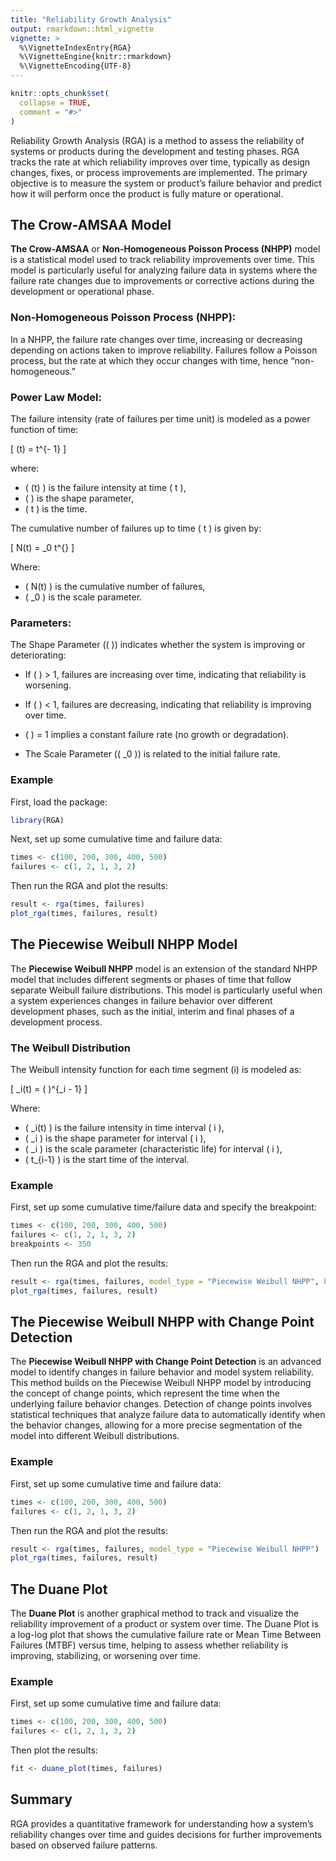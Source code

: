 ```yaml
---
title: "Reliability Growth Analysis"
output: rmarkdown::html_vignette
vignette: >
  %\VignetteIndexEntry{RGA}
  %\VignetteEngine{knitr::rmarkdown}
  %\VignetteEncoding{UTF-8}
---
```


```r
knitr::opts_chunk$set(
  collapse = TRUE,
  comment = "#>"
)
```

Reliability Growth Analysis (RGA) is a method to assess the reliability of systems or products during the development and testing phases. RGA tracks the rate at which reliability improves over time, typically as design changes, fixes, or process improvements are implemented. The primary objective is to measure the system or product's failure behavior and predict how it will perform once the product is fully mature or operational.

## The Crow-AMSAA Model

**The Crow-AMSAA** or **Non-Homogeneous Poisson Process (NHPP)** model is a statistical model used to track reliability improvements over time. This model is particularly useful for analyzing failure data in systems where the failure rate changes due to improvements or corrective actions during the development or operational phase.

### Non-Homogeneous Poisson Process (NHPP):

In a NHPP, the failure rate changes over time, increasing or decreasing depending on actions taken to improve reliability. Failures follow a Poisson process, but the rate at which they occur changes with time, hence "non-homogeneous."

### Power Law Model:

The failure intensity (rate of failures per time unit) is modeled as a power function of time:

\[
\lambda(t) = \beta \cdot t^{\beta - 1}
\]
 
where:

* \( \lambda(t) \) is the failure intensity at time \( t \),
* \( \beta \) is the shape parameter,
* \( t \) is the time.

The cumulative number of failures up to time \( t \) is given by:

\[
N(t) = \lambda_0 \cdot t^{\beta}
\]

Where:

* \( N(t) \) is the cumulative number of failures,
* \( \lambda_0 \) is the scale parameter.

### Parameters:

The Shape Parameter (\( \beta \)) indicates whether the system is improving or deteriorating:

* If \( \beta \) > 1, failures are increasing over time, indicating that reliability is worsening.

* If \( \beta \) < 1, failures are decreasing, indicating that reliability is improving over time.

* \( \beta \) = 1 implies a constant failure rate (no growth or degradation).

* The Scale Parameter (\( \lambda_0 \)) is related to the initial failure rate.

### Example

First, load the package:
```r
library(RGA)
```

Next, set up some cumulative time and failure data:
```r
times <- c(100, 200, 300, 400, 500)
failures <- c(1, 2, 1, 3, 2)
```

Then run the RGA and plot the results:
```r
result <- rga(times, failures)
plot_rga(times, failures, result)
```

## The Piecewise Weibull NHPP Model

The **Piecewise Weibull NHPP** model is an extension of the standard NHPP model that includes different segments or phases of time that follow separate Weibull failure distributions. This model is particularly useful when a system experiences changes in failure behavior over different development phases, such as the initial, interim and final phases of a development process.

### The Weibull Distribution

The Weibull intensity function for each time segment \(i\) is modeled as:

\[
\lambda_i(t) = \frac{\beta_i}{\eta_i} \left( \frac{t - t_{i-1}}{\eta_i} \right)^{\beta_i - 1}
\]

Where:

* \( \lambda_i(t) \) is the failure intensity in time interval \( i \),
* \( \beta_i \) is the shape parameter for interval \( i \),
* \( \eta_i \) is the scale parameter (characteristic life) for interval \( i \),
* \( t_{i-1} \) is the start time of the interval.

### Example

First, set up some cumulative time/failure data and specify the breakpoint:
```r
times <- c(100, 200, 300, 400, 500)
failures <- c(1, 2, 1, 3, 2)
breakpoints <- 350
```

Then run the RGA and plot the results:
```r
result <- rga(times, failures, model_type = "Piecewise Weibull NHPP", breakpoints = breakpoints)
plot_rga(times, failures, result)
```

## The Piecewise Weibull NHPP with Change Point Detection

The **Piecewise Weibull NHPP with Change Point Detection** is an advanced model to identify changes in failure behavior and model system reliability. This method builds on the Piecewise Weibull NHPP model by introducing the concept of change points, which represent the time when the underlying failure behavior changes. Detection of change points involves statistical techniques that analyze failure data to automatically identify when the behavior changes, allowing for a more precise segmentation of the model into different Weibull distributions.

### Example

First, set up some cumulative time and failure data:
```r
times <- c(100, 200, 300, 400, 500)
failures <- c(1, 2, 1, 3, 2)
```

Then run the RGA and plot the results:
```r
result <- rga(times, failures, model_type = "Piecewise Weibull NHPP")
plot_rga(times, failures, result)
```

## The Duane Plot

The **Duane Plot** is another graphical method to track and visualize the reliability improvement of a product or system over time. The Duane Plot is a log-log plot that shows the cumulative failure rate or Mean Time Between Failures (MTBF) versus time, helping to assess whether reliability is improving, stabilizing, or worsening over time.

### Example

First, set up some cumulative time and failure data:
```r
times <- c(100, 200, 300, 400, 500)
failures <- c(1, 2, 1, 3, 2)
```

Then plot the results:
```r
fit <- duane_plot(times, failures)
```

## Summary 

RGA provides a quantitative framework for understanding how a system's reliability changes over time and guides decisions for further improvements based on observed failure patterns.
